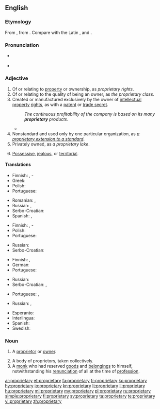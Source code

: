 ==English==

===Etymology===
From {{etyl|fr|en}} {{term|propriétaire|lang=fr}}, from {{etyl|la|en}} {{term|proprietarius|lang=la}}. Compare with the Latin {{term|proprietas||property|lang=la}}, and {{term|proprius||ownership|lang=la}}.

===Pronunciation===
* {{a|US}} {{IPA|/prəˈprɑɪ.ə.teɪɹ.i/|lang=en}}
* {{audio|En-us-proprietary.ogg|Audio (US)|lang=en}}

===Adjective===
{{en-adj}}

# Of or relating to [[property]] or ownership, as ''proprietary rights''.
# Of or relating to the quality of being an owner, as ''the proprietary class''.
# Created or manufactured exclusively by the owner of [[intellectual property]] [[right]]s, as with a [[patent]] or [[trade secret]].
#: ''The continuous profitability of the company is based on its many '''proprietary''' products.''
#* {{quote-book|author=Michael Craig Budden|title=Protecting Trade Secrets under the Uniform Trade Secrets Act: Practical Advice for Executives|location=Westport, Conn.|publisher=[[w:Greenwood Publishing Group|Quorum Books]]|year=1996|page=20|isbn=978-1-56720-016-4|passage=It was reported that the recipes for the secret sauce and grinder sandwiches were '''proprietary''', known only to the current president of the corporation and the former owner of the restaurant.}}
# Nonstandard and used only by one particular organization, as ''[https://developer.mozilla.org/en-US/docs/Web/CSS/List_of_Proprietary_CSS_Features a proprietary extension to a standard]''.
# Privately owned, as ''a proprietary lake''.
# {{context|of a|person|lang=en}} [[possessive|Possessive]], [[jealous]], or [[territorial]].

====Translations====
{{trans-top|relating to property or ownership}}
* Finnish: {{t+|fi|oma}}, {{t|fi|omistus}}-
* Greek: {{t+|el|ιδιοκτησιακός|m}}
* Polish: {{t|pl|własnościowy|m}}
* Portuguese: {{t+|pt|proprietário}}
{{trans-mid}}
* Romanian: {{t+|ro|proprietar}}, {{t|ro|de proprietate}}
* Russian: {{t+|ru|со́бственнический}}, {{t+|ru|проприета́рный}}
* Serbo-Croatian: {{t+|sh|vlasnički}}
* Spanish: {{t+|es|propietario}}, {{t|es|de propiedad}}
{{trans-bottom}}

{{trans-top|of or relating to the quality of being an owner}}
* Finnish: {{t|fi|omistava}}, {{t+|fi|omistaja}}-
* Polish: {{t|pl|własnościowy|m}}
* Portuguese: {{t+|pt|proprietário}}
{{trans-mid}}
* Russian: {{t+|ru|патентованный|tr=petentóvannyj}} {{qualifier|patent}}
* Serbo-Croatian: {{t+|sh|vlasnički}}
{{trans-bottom}}

{{trans-top|manufactured exclusively by the IPR owner}}
* Finnish: {{t+|fi|alkuperäinen}}, {{t|fi|alkuperäis-}}
* German: {{t+|de|proprietär}}
* Portuguese: {{t+|pt|proprietário}}
{{trans-mid}}
* Russian: {{t+|ru|проприета́рный}}
* Serbo-Croatian: {{t+|sh|originalan}}, {{t|sh|licenciran}}
{{trans-bottom}}

{{trans-top|privately owned}}
* Portuguese: {{t+|pt|privado}}, {{t|pt|particular}}
{{trans-mid}}
* Russian: {{t+|ru|ча́стный}}, {{t+|ru|прива́тный}}
{{trans-bottom}}

{{checktrans-top}}
* Esperanto: {{t-check|eo|proprajxa}}
* Interlingua: {{t-check|ia|proprietari}}
* Spanish: {{t+check|es|propietario}}
* Swedish: {{t-check|sv|proprietär}}
{{trans-bottom}}

===Noun===
{{en-noun|proprietaries}}

# A [[proprietor]] or [[owner]].
#: {{rfquotek|Fuller}}
# A body of proprietors, taken collectively.
# A [[monk]] who had reserved [[goods]] and [[belongings]] to himself, notwithstanding his [[renunciation]] of all at the time of [[profession]].

[[ar:proprietary]]
[[et:proprietary]]
[[fa:proprietary]]
[[fr:proprietary]]
[[ko:proprietary]]
[[hy:proprietary]]
[[io:proprietary]]
[[kn:proprietary]]
[[lt:proprietary]]
[[li:proprietary]]
[[hu:proprietary]]
[[ml:proprietary]]
[[my:proprietary]]
[[pl:proprietary]]
[[ru:proprietary]]
[[simple:proprietary]]
[[fi:proprietary]]
[[sv:proprietary]]
[[ta:proprietary]]
[[te:proprietary]]
[[vi:proprietary]]
[[zh:proprietary]]
